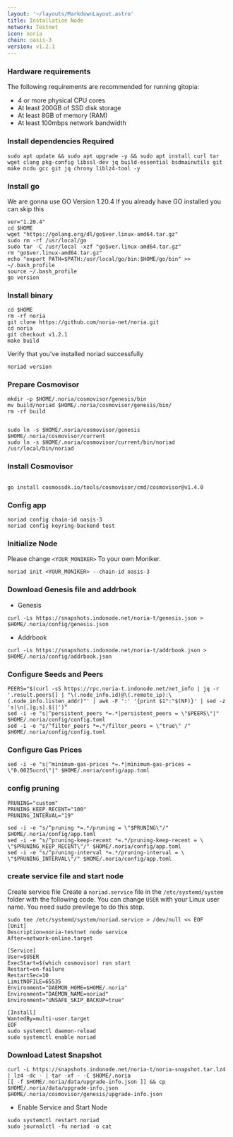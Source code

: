 ```yaml
---
layout: '~/layouts/MarkdownLayout.astro'
title: Installation Node
network: Testnet
icon: noria
chain: oasis-3
version: v1.2.1
---
```


### Hardware requirements

The following requirements are recommended for running gitopia:

- 4 or more physical CPU cores
- At least 200GB of SSD disk storage
- At least 8GB of memory (RAM)
- At least 100mbps network bandwidth


### Install dependencies Required

```
sudo apt update && sudo apt upgrade -y && sudo apt install curl tar wget clang pkg-config libssl-dev jq build-essential bsdmainutils git make ncdu gcc git jq chrony liblz4-tool -y
```

### Install go

We are gonna use GO Version 1.20.4
If you already have GO installed you can skip this 

```
ver="1.20.4"
cd $HOME
wget "https://golang.org/dl/go$ver.linux-amd64.tar.gz"
sudo rm -rf /usr/local/go
sudo tar -C /usr/local -xzf "go$ver.linux-amd64.tar.gz"
rm "go$ver.linux-amd64.tar.gz"
echo "export PATH=$PATH:/usr/local/go/bin:$HOME/go/bin" >> ~/.bash_profile
source ~/.bash_profile
go version
```

### Install binary

```
cd $HOME
rm -rf noria
git clone https://github.com/noria-net/noria.git
cd noria
git checkout v1.2.1
make build
```

Verify that you've installed noriad successfully

```
noriad version
```

### Prepare Cosmovisor
```
mkdir -p $HOME/.noria/cosmovisor/genesis/bin
mv build/noriad $HOME/.noria/cosmovisor/genesis/bin/
rm -rf build


sudo ln -s $HOME/.noria/cosmovisor/genesis $HOME/.noria/cosmovisor/current
sudo ln -s $HOME/.noria/cosmovisor/current/bin/noriad /usr/local/bin/noriad
```

### Install Cosmovisor
```

go install cosmossdk.io/tools/cosmovisor/cmd/cosmovisor@v1.4.0
```

### Config app

```
noriad config chain-id oasis-3
noriad config keyring-backend test
```

### Initialize Node

Please change `<YOUR_MONIKER>` To your own Moniker.

```
noriad init <YOUR_MONIKER> --chain-id oasis-3
```

### Download Genesis file and addrbook

- Genesis

```
curl -Ls https://snapshots.indonode.net/noria-t/genesis.json > $HOME/.noria/config/genesis.json
```

- Addrbook

```
curl -Ls https://snapshots.indonode.net/noria-t/addrbook.json > $HOME/.noria/config/addrbook.json
```

### Configure Seeds and Peers

```
PEERS="$(curl -sS https://rpc.noria-t.indonode.net/net_info | jq -r '.result.peers[] | "\(.node_info.id)@\(.remote_ip):\(.node_info.listen_addr)"' | awk -F ':' '{print $1":"$(NF)}' | sed -z 's|\n|,|g;s|.$||')"
sed -i -e "s|^persistent_peers *=.*|persistent_peers = \"$PEERS\"|" $HOME/.noria/config/config.toml
sed -i -e "s/^filter_peers *=.*/filter_peers = \"true\" /" $HOME/.noria/config/config.toml
```

### Configure Gas Prices
```
sed -i -e "s|^minimum-gas-prices *=.*|minimum-gas-prices = \"0.0025ucrd\"|" $HOME/.noria/config/app.toml
```

### config pruning

```
PRUNING="custom"
PRUNING_KEEP_RECENT="100"
PRUNING_INTERVAL="19"

sed -i -e "s/^pruning *=.*/pruning = \"$PRUNING\"/" $HOME/.noria/config/app.toml
sed -i -e "s/^pruning-keep-recent *=.*/pruning-keep-recent = \
\"$PRUNING_KEEP_RECENT\"/" $HOME/.noria/config/app.toml
sed -i -e "s/^pruning-interval *=.*/pruning-interval = \
\"$PRUNING_INTERVAL\"/" $HOME/.noria/config/app.toml
```


### create service file and start node

Create service file
Create a `noriad.service` file in the `/etc/systemd/system` folder with the following code. 
You can change `USER` with your Linux user name. You need sudo previlege to do this step.

```
sudo tee /etc/systemd/system/noriad.service > /dev/null << EOF
[Unit]
Description=noria-testnet node service
After=network-online.target

[Service]
User=$USER
ExecStart=$(which cosmovisor) run start
Restart=on-failure
RestartSec=10
LimitNOFILE=65535
Environment="DAEMON_HOME=$HOME/.noria"
Environment="DAEMON_NAME=noriad"
Environment="UNSAFE_SKIP_BACKUP=true"

[Install]
WantedBy=multi-user.target
EOF
sudo systemctl daemon-reload
sudo systemctl enable noriad
```

### Download Latest Snapshot
```
curl -L https://snapshots.indonode.net/noria-t/noria-snapshot.tar.lz4 | lz4 -dc - | tar -xf - -C $HOME/.noria
[[ -f $HOME/.noria/data/upgrade-info.json ]] && cp $HOME/.noria/data/upgrade-info.json $HOME/.noria/cosmovisor/genesis/upgrade-info.json
```

- Enable Service and Start Node

```
sudo systemctl restart noriad
sudo journalctl -fu noriad -o cat
```
